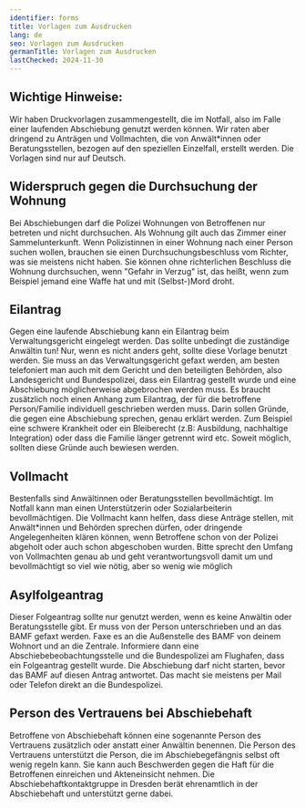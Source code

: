 ```yaml
---
identifier: forms
title: Vorlagen zum Ausdrucken
lang: de
seo: Vorlagen zum Ausdrucken
germanTitle: Vorlagen zum Ausdrucken
lastChecked: 2024-11-30
---
```


## Wichtige Hinweise:

Wir haben Druckvorlagen zusammengestellt, die im Notfall, also im Falle einer laufenden Abschiebung genutzt werden können. Wir raten aber dringend zu Anträgen und Vollmachten, die von Anwält\*innen oder  <InternalShortLink identifier="contacts">Beratungsstellen</InternalShortLink>, bezogen auf den speziellen Einzelfall, erstellt werden. Die Vorlagen sind nur auf Deutsch.

## Widerspruch gegen die Durchsuchung der Wohnung

<ExternalShortLink identifier="form_search"/>

Bei Abschiebungen darf die Polizei Wohnungen von Betroffenen nur betreten und nicht durchsuchen. Als Wohnung gilt auch das Zimmer einer Sammelunterkunft. Wenn Polizistinnen in einer Wohnung nach einer Person suchen wollen, brauchen sie einen Durchsuchungsbeschluss vom Richter, was sie meistens nicht haben. Sie können ohne richterlichen Beschluss die Wohnung durchsuchen, wenn "Gefahr in Verzug" ist, das heißt, wenn zum Beispiel jemand eine Waffe hat und mit (Selbst-)Mord droht.

## Eilantrag

<ExternalShortLink identifier="form_eilantrag"/>

Gegen eine laufende Abschiebung kann ein Eilantrag beim Verwaltungsgericht eingelegt werden. Das sollte unbedingt die zuständige Anwältin tun! Nur, wenn es nicht anders geht, sollte diese Vorlage benutzt werden. Sie muss an das Verwaltungsgericht gefaxt werden, am besten telefoniert man auch mit dem Gericht und den beteiligten Behörden, also Landesgericht und Bundespolizei, dass ein Eilantrag gestellt wurde und eine Abschiebung möglicherweise abgebrochen werden muss. Es braucht zusätzlich noch einen Anhang zum Eilantrag, der für die betroffene Person/Familie individuell geschrieben werden muss. Darin sollen Gründe, die gegen eine Abschiebung sprechen, genau erklärt werden. Zum Beispiel eine schwere Krankheit oder ein Bleiberecht (z.B: Ausbildung, nachhaltige Integration) oder dass die Familie länger getrennt wird etc. Soweit möglich, sollten diese Gründe auch bewiesen werden.

## Vollmacht

<ExternalShortLink identifier="form_vollmacht"/>

Bestenfalls sind Anwältinnen oder Beratungsstellen bevollmächtigt. Im Notfall kann man einen Unterstützerin oder Sozialarbeiterin bevollmächtigen. Die Vollmacht kann helfen, dass diese Anträge stellen, mit Anwält\*innen und Behörden sprechen dürfen, oder dringende Angelegenheiten klären können, wenn Betroffene schon von der Polizei abgeholt oder auch schon abgeschoben wurden. Bitte sprecht den Umfang von Vollmachten genau ab und geht verantwortungsvoll damit um und bevollmächtigt so viel wie nötig, aber so wenig wie möglich

## Asylfolgeantrag

<ExternalShortLink identifier="form_followup"/>

Dieser Folgeantrag sollte nur genutzt werden, wenn es keine Anwältin oder Beratungsstelle gibt. Er muss von der Person unterschrieben und an das BAMF gefaxt werden. Faxe es an die Außenstelle des BAMF von deinem Wohnort und an die Zentrale. Informiere dann eine Abschiebebeobachtungsstelle und die Bundespolizei am Flughafen, dass ein Folgeantrag gestellt wurde. Die Abschiebung darf nicht starten, bevor das BAMF auf diesen Antrag antwortet. Das macht sie meistens per Mail oder Telefon direkt an die Bundespolizei.

## Person des Vertrauens bei Abschiebehaft

<ExternalShortLink identifier="form_detention"/>

Betroffene von Abschiebehaft können eine sogenannte Person des Vertrauens zusätzlich oder anstatt einer Anwältin benennen. Die Person des Vertrauens unterstützt die Person, die im Abschiebegefängnis selbst oft wenig regeln kann. Sie kann auch Beschwerden gegen die Haft für die Betroffenen einreichen und Akteneinsicht nehmen. Die Abschiebehaftkontaktgruppe in Dresden berät ehrenamtlich in der Abschiebehaft und unterstützt gerne dabei.